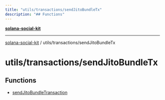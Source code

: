```yaml
---
title: "utils/transactions/sendJitoBundleTx"
description: "## Functions"
---
```


[**solana-social-kit**](../../../README.mdx)

***

[solana-social-kit](../../../README.mdx) / utils/transactions/sendJitoBundleTx

# utils/transactions/sendJitoBundleTx

## Functions

- [sendJitoBundleTransaction](functions/sendJitoBundleTransaction.mdx)
